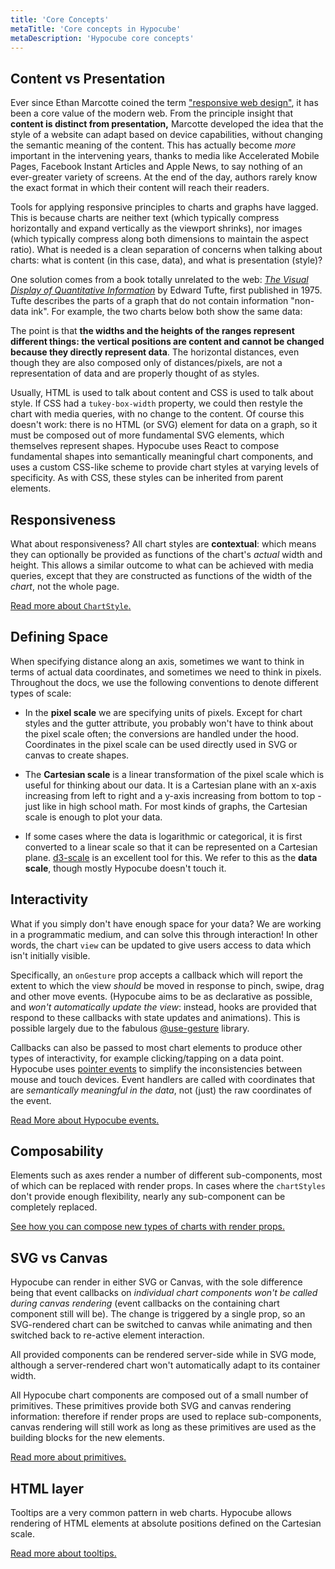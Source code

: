 ```yaml
---
title: 'Core Concepts'
metaTitle: 'Core concepts in Hypocube'
metaDescription: 'Hypocube core concepts'
---
```


## Content vs Presentation

Ever since Ethan Marcotte coined the term ["responsive web design"](https://alistapart.com/article/responsive-web-design/), it has been a core value of the modern web. From the principle insight that **content is distinct from presentation,** Marcotte developed the idea that the style of a website can adapt based on device capabilities, without changing the semantic meaning of the content. This has actually become _more_ important in the intervening years, thanks to media like Accelerated Mobile Pages, Facebook Instant Articles and Apple News, to say nothing of an ever-greater variety of screens. At the end of the day, authors rarely know the exact format in which their content will reach their readers.

Tools for applying responsive principles to charts and graphs have lagged. This is because charts are neither text (which typically compress horizontally and expand vertically as the viewport shrinks), nor images (which typically compress along both dimensions to maintain the aspect ratio). What is needed is a clean separation of concerns when talking about charts: what is content (in this case, data), and what is presentation (style)?

One solution comes from a book totally unrelated to the web: [_The Visual Display of Quantitative Information_](https://www.edwardtufte.com/tufte/books_vdqi) by Edward Tufte, first published in 1975. Tufte describes the parts of a graph that do not contain information "non-data ink". For example, the two charts below both show the same data:


<CoreConceptsDemoContainer>
  <CoreConceptsDemo />
  <CoreConceptsDemo reduceInk={true} />
</CoreConceptsDemoContainer>

The point is that **the widths and the heights of the ranges represent different things: the vertical positions are content and cannot be changed because they directly represent data**. The horizontal distances, even though they are also composed only of distances/pixels, are not a representation of data and are properly thought of as styles.

Usually, HTML is used to talk about content and CSS is used to talk about style. If CSS had a `tukey-box-width` property, we could then restyle the chart with media queries, with no change to the content. Of course this doesn't work: there is no HTML (or SVG) element for data on a graph, so it must be composed out of more fundamental SVG elements, which themselves represent shapes. Hypocube uses React to compose fundamental shapes into semantically meaningful chart components, and uses a custom CSS-like scheme to provide chart styles at varying levels of specificity. As with CSS, these styles can be inherited from parent elements.

## Responsiveness

What about responsiveness? All chart styles are **contextual**: which means they can optionally be provided as functions of the chart's _actual_ width and height. This allows a similar outcome to what can be achieved with media queries, except that they are constructed as functions of the width of the _chart_, not the whole page.

[Read more about `ChartStyle`.](/basic-charts/2-chart-style)

## Defining Space

When specifying distance along an axis, sometimes we want to think in terms of actual data coordinates, and sometimes we need to think in pixels. Throughout the docs, we use the following conventions to denote different types of scale:

- In the **pixel scale** we are specifying units of pixels. Except for chart styles and the gutter attribute, you probably won't have to think about the pixel scale often; the conversions are handled under the hood. Coordinates in the pixel scale can be used directly used in SVG or canvas to create shapes.

- The **Cartesian scale** is a linear transformation of the pixel scale which is useful for thinking about our data. It is a Cartesian plane with an x-axis increasing from left to right and a y-axis increasing from bottom to top - just like in high school math. For most kinds of graphs, the Cartesian scale is enough to plot your data.

- If some cases where the data is logarithmic or categorical, it is first converted to a linear scale so that it can be represented on a Cartesian plane. [d3-scale](https://github.com/d3/d3-scale) is an excellent tool for this. We refer to this as the **data scale**, though mostly Hypocube doesn't touch it.

## Interactivity

What if you simply don't have enough space for your data? We are working in a programmatic medium, and can solve this through interaction! In other words, the chart `view` can be updated to give users access to data which isn't initially visible.

Specifically, an `onGesture` prop accepts a callback which will report the extent to which the view _should_ be moved in response to pinch, swipe, drag and other move events. (Hypocube aims to be as declarative as possible, and _won't automatically update the view_: instead, hooks are provided that respond to these callbacks with state updates and animations). This is possible largely due to the fabulous [@use-gesture](https://use-gesture.netlify.app/) library.

Callbacks can also be passed to most chart elements to produce other types of interactivity, for example clicking/tapping on a data point. Hypocube uses [pointer events](https://developer.mozilla.org/en-US/docs/Web/API/Pointer_events) to simplify the inconsistencies between mouse and touch devices. Event handlers are called with coordinates that are _semantically meaningful in the data_, not (just) the raw coordinates of the event.

[Read More about Hypocube events.](/interaction/)

## Composability

Elements such as axes render a number of different sub-components, most of which can be replaced with render props. In cases where the `chartStyles` don't provide enough flexibility, nearly any sub-component can be completely replaced.

[See how you can compose new types of charts with render props.](/composing-charts/)

## SVG vs Canvas

Hypocube can render in either SVG or Canvas, with the sole difference being that event callbacks on _individual chart components won't be called during canvas rendering_ (event callbacks on the containing chart component still will be). The change is triggered by a single prop, so an SVG-rendered chart can be switched to canvas while animating and then switched back to re-active element interaction.

All provided components can be rendered server-side while in SVG mode, although a server-rendered chart won't automatically adapt to its container width.

All Hypocube chart components are composed out of a small number of primitives. These primitives provide both SVG and canvas rendering information: therefore if render props are used to replace sub-components, canvas rendering will still work as long as these primitives are used as the building blocks for the new elements.

[Read more about primitives.](/composing-charts/3-primitives/)

## HTML layer

Tooltips are a very common pattern in web charts. Hypocube allows rendering of HTML elements at absolute positions defined on the Cartesian scale.

[Read more about tooltips.](/interaction/2-tooltips/)

